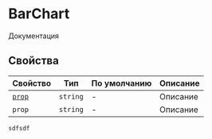 

# BarChart

Документация



## Свойства

<!-- props:start -->

| Свойство          | Тип      | По умолчанию | Описание |
| ----------------- | -------- | ------------ | -------- |
| [`prop`](#ссылка) | `string` | -            | Описание |
| `prop`            | `string` | -            | Описание |

```
sdfsdf
```
